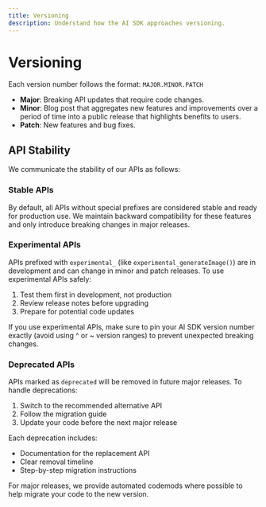 ```yaml
---
title: Versioning
description: Understand how the AI SDK approaches versioning.
---
```


# Versioning

Each version number follows the format: `MAJOR.MINOR.PATCH`

- **Major**: Breaking API updates that require code changes.
- **Minor**: Blog post that aggregates new features and improvements over a period of time into a public release that highlights benefits to users.
- **Patch**: New features and bug fixes.

## API Stability

We communicate the stability of our APIs as follows:

### Stable APIs

By default, all APIs without special prefixes are considered stable and ready for production use. We maintain backward compatibility for these features and only introduce breaking changes in major releases.

### Experimental APIs

APIs prefixed with `experimental_` (like `experimental_generateImage()`) are in development and can change in minor and patch releases. To use experimental APIs safely:

1. Test them first in development, not production
2. Review release notes before upgrading
3. Prepare for potential code updates

<Note type="warning">
  If you use experimental APIs, make sure to pin your AI SDK version number
  exactly (avoid using ^ or ~ version ranges) to prevent unexpected breaking
  changes.
</Note>

### Deprecated APIs

APIs marked as `deprecated` will be removed in future major releases. To handle deprecations:

1. Switch to the recommended alternative API
2. Follow the migration guide
3. Update your code before the next major release

Each deprecation includes:

- Documentation for the replacement API
- Clear removal timeline
- Step-by-step migration instructions

<Note>
  For major releases, we provide automated codemods where possible to help
  migrate your code to the new version.
</Note>
